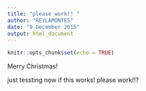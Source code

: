 ```yaml
---
title: "please work!! "
author: "REYLAMONTES"
date: "9 December 2015"
output: html_document
---
```


```r
knitr::opts_chunk$set(echo = TRUE)
```
Merry Christmas! 


just tessting now if this works! please work!!? 